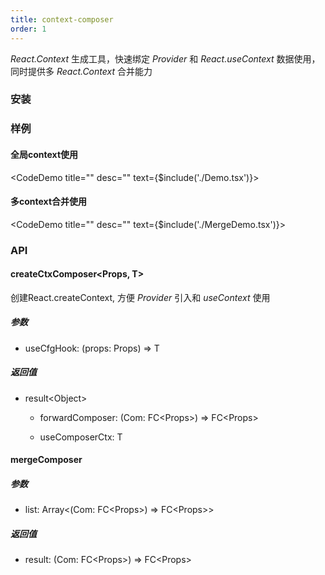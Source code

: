 ```yaml
---
title: context-composer
order: 1
---
```


<em>React.Context</em> 生成工具，快速绑定 <em>Provider</em> 和 <em>React.useContext</em> 数据使用，同时提供多 <em>React.Context</em> 合并能力



### 安装
<ImportTabs name="@jelper/context-composer" />

### 样例

#### 全局context使用
<CodeDemo title="" desc="" text={$include('./Demo.tsx')}><Demo /></CodeDemo>

#### 多context合并使用
<CodeDemo title="" desc="" text={$include('./MergeDemo.tsx')}><MergeDemo /></CodeDemo>

### API

#### createCtxComposer\<Props, T\>

创建React.createContext, 方便 <em>Provider</em> 引入和 <em>useContext</em> 使用

##### 参数

- useCfgHook: (props: Props) => T

##### 返回值

- result\<Object\>

  - forwardComposer: (Com: FC\<Props\>) => FC\<Props\>

  - useComposerCtx: T

#### mergeComposer

##### 参数

- list: Array\<(Com: FC\<Props\>) => FC\<Props\>\> 

##### 返回值

- result: (Com: FC\<Props\>) => FC\<Props\>

